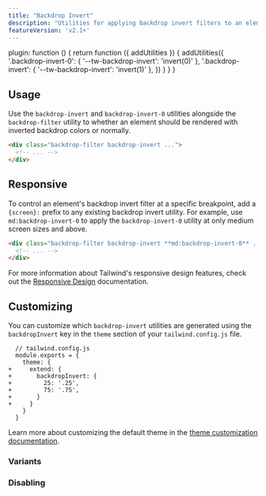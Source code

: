 ```yaml
---
title: "Backdrop Invert"
description: "Utilities for applying backdrop invert filters to an element."
featureVersion: 'v2.1+'
---
```



  plugin: function () {
    return function ({ addUtilities }) {
      addUtilities({
        '.backdrop-invert-0': { '--tw-backdrop-invert': 'invert(0)' },
        '.backdrop-invert': { '--tw-backdrop-invert': 'invert(1)' },
      })
    }
  }
}

## Usage

Use the `backdrop-invert` and `backdrop-invert-0` utilities alongside the `backdrop-filter` utility to whether an element should be rendered with inverted backdrop colors or normally.

```html
<div class="backdrop-filter backdrop-invert ...">
  <!-- ... -->
</div>
```

## Responsive

To control an element's backdrop invert filter at a specific breakpoint, add a `{screen}:` prefix to any existing backdrop invert utility. For example, use `md:backdrop-invert-0` to apply the `backdrop-invert-0` utility at only medium screen sizes and above.

```html
<div class="backdrop-filter backdrop-invert **md:backdrop-invert-0** ...">
  <!-- ... -->
</div>
```

For more information about Tailwind's responsive design features, check out the [Responsive Design](/docs/responsive-design) documentation.

## Customizing

You can customize which `backdrop-invert` utilities are generated using the `backdropInvert` key in the `theme` section of your `tailwind.config.js` file.

```diff-js
  // tailwind.config.js
  module.exports = {
    theme: {
+     extend: {
+       backdropInvert: {
+         25: '.25',
+         75: '.75',
+       }
+     }
    }
  }
```

Learn more about customizing the default theme in the [theme customization documentation](/docs/theme#customizing-the-default-theme).

### Variants

<Variants plugin="backdropInvert" name="backdrop invert" />

### Disabling

<Disabling plugin="backdropInvert" name="backdrop invert" />
